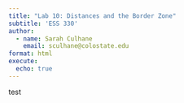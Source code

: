 ```yaml
---
title: "Lab 10: Distances and the Border Zone"
subtitle: 'ESS 330'
author:
  - name: Sarah Culhane
    email: sculhane@colostate.edu
format: html
execute: 
  echo: true
---
```


test
